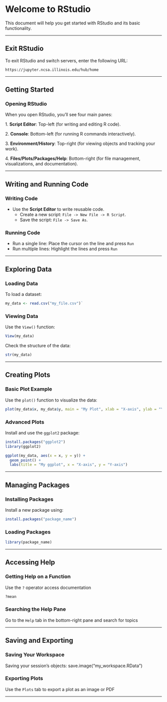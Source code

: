 # Welcome to RStudio

This document will help you get started with RStudio and its basic functionality.

------------------------------------------------------------------------

## Exit RStudio

To exit RStudio and switch servers, enter the following URL:

`https://jupyter.ncsa.illinois.edu/hub/home`

------------------------------------------------------------------------

## Getting Started

### Opening RStudio

When you open RStudio, you'll see four main panes:

1\. **Script Editor**: Top-left (for writing and editing R code).

2\. **Console**: Bottom-left (for running R commands interactively).

3\. **Environment/History**: Top-right (for viewing objects and tracking your work).

4\. **Files/Plots/Packages/Help**: Bottom-right (for file management, visualizations, and documentation).

------------------------------------------------------------------------

## Writing and Running Code

### Writing Code

-   Use the **Script Editor** to write reusable code.
    -   Create a new script: `File -> New File -> R Script`.
    -   Save the script: `File -> Save As`.

### Running Code

-   Run a single line: Place the cursor on the line and press `Run`
-   Run multiple lines: Highlight the lines and press `Run`

------------------------------------------------------------------------

## Exploring Data

### Loading Data

To load a dataset:

``` r
my_data <- read.csv("my_file.csv")`
```

### Viewing Data

Use the `View()` function:

``` r
View(my_data)
```

Check the structure of the data:

``` r
str(my_data)
```

------------------------------------------------------------------------

## Creating Plots

### Basic Plot Example

Use the `plot()` function to visualize the data:

``` r
plot(my_data$x, my_data$y, main = "My Plot", xlab = "X-axis", ylab = "Y-axis")
```

### Advanced Plots

Install and use the `ggplot2` package:

``` r
install.packages("ggplot2")
library(ggplot2)

ggplot(my_data, aes(x = x, y = y)) +
  geom_point() +
  labs(title = "My ggplot", x = "X-axis", y = "Y-axis")
```

------------------------------------------------------------------------

## Managing Packages

### Installing Packages

Install a new package using:

``` r
install.packages("package_name")
```

### Loading Packages

``` r
library(package_name)
```

------------------------------------------------------------------------

## Accessing Help

### Getting Help on a Function

Use the `?` operator access documentation

``` r
?mean
```

### Searching the Help Pane

Go to the `Help` tab in the bottom-right pane and search for topics

------------------------------------------------------------------------

## Saving and Exporting

### Saving Your Workspace

Saving your session's objects: save.image("my_workspace.RData")

### Exporting Plots

Use the `Plots` tab to export a plot as an image or PDF


------------------------------------------------------------------------